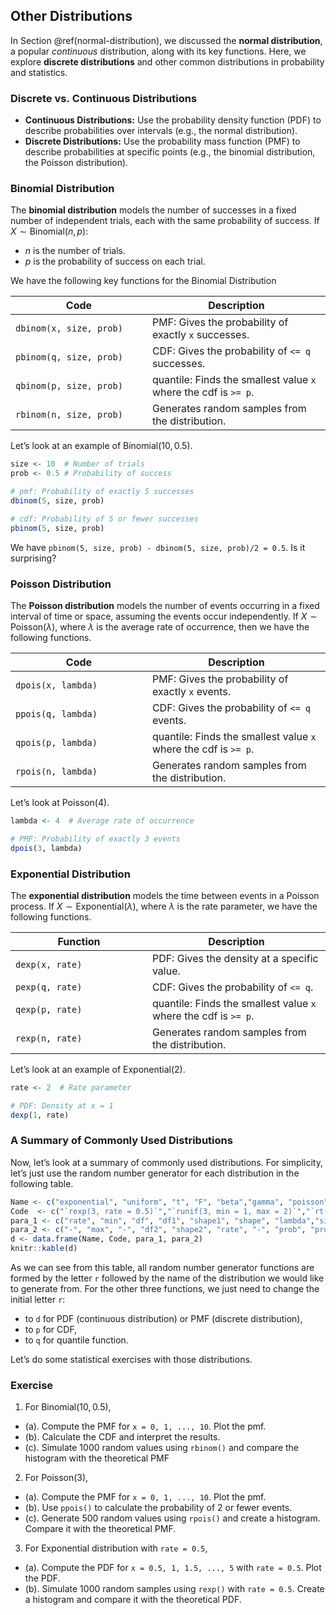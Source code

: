 ## Other Distributions {#other-distributions}


In Section \@ref(normal-distribution), we discussed the **normal distribution**, a popular *continuous* distribution, along with its key functions. Here, we explore **discrete distributions** and other common distributions in probability and statistics.

### Discrete vs. Continuous Distributions

- **Continuous Distributions:** Use the probability density function (PDF) to describe probabilities over intervals (e.g., the normal distribution).
- **Discrete Distributions:** Use the probability mass function (PMF) to describe probabilities at specific points (e.g., the binomial distribution, the Poisson distribution).

### Binomial Distribution

The **binomial distribution** models the number of successes in a fixed number of independent trials, each with the same probability of success. If $X \sim \text{Binomial}(n, p)$:

- $n$ is the number of trials.
- $p$ is the probability of success on each trial.

We have the following key functions for the Binomial Distribution

| Code | Description |
|----------|-------------|
| `dbinom(x, size, prob)` | PMF: Gives the probability of exactly `x` successes. |
| `pbinom(q, size, prob)` | CDF: Gives the probability of `<= q` successes. |
| `qbinom(p, size, prob)` | quantile: Finds the smallest value `x` where the cdf is `>= p`. |
| `rbinom(n, size, prob)` | Generates random samples from the distribution. |

Let's look at an example of $\text{Binomial}(10, 0.5)$.

```r
size <- 10  # Number of trials
prob <- 0.5 # Probability of success

# pmf: Probability of exactly 5 successes
dbinom(5, size, prob)

# cdf: Probability of 5 or fewer successes
pbinom(5, size, prob)
```

We have `pbinom(5, size, prob) - dbinom(5, size, prob)/2 = 0.5`. Is it surprising? 

### Poisson Distribution

The **Poisson distribution** models the number of events occurring in a fixed interval of time or space, assuming the events occur independently. If $X \sim \text{Poisson}(\lambda)$, where $\lambda$ is the average rate of occurrence, then we have the following functions. 

| Code | Description |
|----------|-------------|
| `dpois(x, lambda)` | PMF: Gives the probability of exactly `x` events. |
| `ppois(q, lambda)` | CDF: Gives the probability of `<= q` events. |
| `qpois(p, lambda)` | quantile: Finds the smallest value `x` where the cdf is `>= p`. |
| `rpois(n, lambda)` | Generates random samples from the distribution. |

Let's look at $\text{Poisson}(4)$.

```r
lambda <- 4  # Average rate of occurrence

# PMF: Probability of exactly 3 events
dpois(3, lambda)
```


### Exponential Distribution

The **exponential distribution** models the time between events in a Poisson process. If $X \sim \text{Exponential}(\lambda)$, where $\lambda$ is the rate parameter, we have the following functions. 

| Function | Description |
|----------|-------------|
| `dexp(x, rate)` | PDF: Gives the density at a specific value. |
| `pexp(q, rate)` | CDF: Gives the probability of `<= q`. |
| `qexp(p, rate)` | quantile: Finds the smallest value `x` where the cdf is `>= p`. |
| `rexp(n, rate)` | Generates random samples from the distribution. |

Let's look at an example of $\text{Exponential}(2)$.


```r
rate <- 2  # Rate parameter

# PDF: Density at x = 1
dexp(1, rate)
```

### A Summary of Commonly Used Distributions

Now, let's look at a summary of commonly used  distributions. For simplicity, let's just use the random number generator for each distribution in the following table. 

```r
Name <- c("exponential", "uniform", "t", "F", "beta","gamma", "poisson","binomial","bernoulli")
Code  <- c("`rexp(3, rate = 0.5)`","`runif(3, min = 1, max = 2)`","`rt(3, df = 4)`","`rf(3, df1 = 3, df2 = 6)`", "`rbeta(3, shape1 = 2, shape2 = 3)`", "`rgamma(3, shape = 2, rate = 3)`", "`rpois(3, lambda = 5)`", "`rbinom(3, size = 3, prob = 0.3)`", "`rbinom(3, size = 1, prob = 0.5)`")
para_1 <- c("rate", "min", "df", "df1", "shape1", "shape", "lambda","size","size")
para_2 <- c("-", "max", "-", "df2", "shape2", "rate", "-", "prob", "prob")
d <- data.frame(Name, Code, para_1, para_2)
knitr::kable(d)
```

As we can see from this table, all random number generator functions are formed by the letter `r` followed by the name of the distribution we would like to generate from. For the other three functions, we just need to change the initial letter `r`: 

- to `d` for PDF (continuous distribution) or PMF (discrete distribution), 
- to `p` for CDF,
- to `q` for quantile function.

Let's do some statistical exercises with those distributions.

### Exercise

1. For $\text{Binomial}(10, 0.5)$, 

- (a). Compute the PMF for `x = 0, 1, ..., 10`. Plot the pmf.
- (b). Calculate the CDF and interpret the results.
- (c). Simulate 1000 random values using `rbinom()` and compare the histogram with the theoretical PMF

2. For $\text{Poisson}(3)$, 

- (a). Compute the PMF for `x = 0, 1, ..., 10`. Plot the pmf.
- (b). Use `ppois()` to calculate the probability of 2 or fewer events.
- (c). Generate 500 random values using `rpois()` and create a histogram. Compare it with the theoretical PMF.
 
3. For $\text{Exponential}$ distribution with `rate = 0.5`,

- (a). Compute the PDF for `x = 0.5, 1, 1.5, ..., 5` with `rate = 0.5`. Plot the PDF.
- (b). Simulate 1000 random samples using `rexp()` with `rate = 0.5`. Create a histogram and compare it with the theoretical PDF. 

